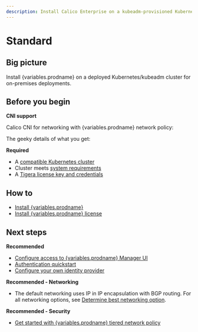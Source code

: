 ```yaml
---
description: Install Calico Enterprise on a kubeadm-provisioned Kubernetes cluster for on-premises deployments.
---
```




# Standard

## Big picture

Install {variables.prodname} on a deployed Kubernetes/kubeadm cluster for on-premises deployments.

## Before you begin

**CNI support**

Calico CNI for networking with {variables.prodname} network policy:

The geeky details of what you get:

<GeekDetails
  prodname='{variables.prodname}'
  details='Policy:Calico,IPAM:Calico,CNI:Calico,Overlay:IPIP,Routing:BGP,Datastore:Kubernetes'
/>

**Required**

- A [compatible Kubernetes cluster](../../compatibility.mdx#kubernetes-kubeadm)
- Cluster meets [system requirements](../requirements.mdx)
- A [Tigera license key and credentials](../calico-enterprise.mdx)

## How to

- [Install {variables.prodname}](#install-calico-enterprise)
- [Install {variables.prodname} license](#install-calico-enterprise-license)

<InstallGenericTemp clusterType='standalone' />

## Next steps

**Recommended**

- [Configure access to {variables.prodname} Manager UI](../../../operations/cnx/access-the-manager.mdx)
- [Authentication quickstart](../../../operations/cnx/authentication-quickstart.mdx)
- [Configure your own identity provider](../../../operations/cnx/configure-identity-provider.mdx)

**Recommended - Networking**

- The default networking uses IP in IP encapsulation with BGP routing. For all networking options, see [Determine best networking option](../../../networking/determine-best-networking.mdx).

**Recommended - Security**

- [Get started with {variables.prodname} tiered network policy](../../../network-policy/policy-tiers/tiered-policy.mdx)
